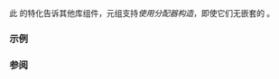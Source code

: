 {{cpp/title|uses_allocator&lt;small&gt;&lt;std::tuple&gt;&lt;/small&gt;}}
{{cpp/utility/tuple/navbar}}
{{dcl begin}}
{{dcl header | tuple}}
{{dcl | since=c++11 |
template&lt; class... Types, class Alloc &gt;
struct uses_allocator&lt; std::tuple&lt;Types...&gt;, Alloc &gt; : std::true_type { };
}}
{{dcl end}}

此 {{lc|std::uses_allocator}} 的特化告诉其他库组件，元组支持''使用分配器构造''，即使它们无嵌套的 {{tt|allocator_type}}。

{{cpp/types/integral_constant/inherit2 |{{c|true}}|bool}}

===示例===
{{source|1=
// myalloc 是带接收 int 的单实参构造函数的有状态分配器。
// 它没有默认构造函数。

    using innervector_t = std::vector&lt;int, myalloc&lt;int&gt;&gt;;
    using elem_t = std::tuple&lt;int, innervector_t&gt;;
    using Alloc = std::scoped_allocator_adaptor&lt; myalloc&lt;elem_t&gt;, myalloc&lt;int&gt;&gt;;

    Alloc a(1,2);
    std::vector&lt;elem_t, Alloc&gt; v(a);
    v.resize(1);                  // 对 v 的元素用分配器 #1
    std::get&lt;1&gt;(v[0]).resize(10); // 对 innervector_t 用分配器 #2 
}}

===参阅===
{{dsc begin}}
{{dsc inc | cpp/memory/dsc uses_allocator}}
{{dsc end}}

{{langlinks|de|en|es|fr|it|ja|pt|ru}}